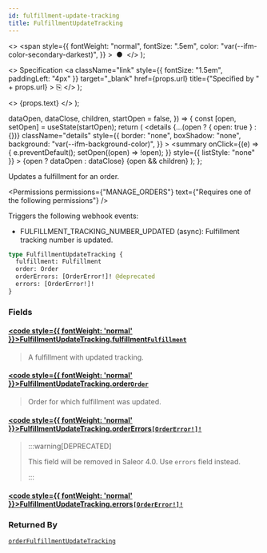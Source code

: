 ```yaml
---
id: fulfillment-update-tracking
title: FulfillmentUpdateTracking
---
```


  <>
    <span
      style={{
        fontWeight: "normal",
        fontSize: ".5em",
        color: "var(--ifm-color-secondary-darkest)",
      }}
    >
      &nbsp;●&nbsp;
    </span>
  </>
);

  <>
    Specification
    <a
      className="link"
      style={{ fontSize: "1.5em", paddingLeft: "4px" }}
      target="\_blank"
      href={props.url}
      title={"Specified by " + props.url}
    >
      ⎘
    </a>
  </>
);

  <>
    <span className={props.class}>{props.text}</span>
  </>
);


  dataOpen,
  dataClose,
  children,
  startOpen = false,
}) => {
  const [open, setOpen] = useState(startOpen);
  return (
    <details
      {...(open ? { open: true } : {})}
      className="details"
      style={{
        border: "none",
        boxShadow: "none",
        background: "var(--ifm-background-color)",
      }}
    >
      <summary
        onClick={(e) => {
          e.preventDefault();
          setOpen((open) => !open);
        }}
        style={{ listStyle: "none" }}
      >
        {open ? dataOpen : dataClose}
      </summary>
      {open && children}
    </details>
  );
};

Updates a fulfillment for an order.

<Permissions
  permissions={"MANAGE_ORDERS"}
  text={"Requires one of the following permissions"}
/>

Triggers the following webhook events:

- FULFILLMENT_TRACKING_NUMBER_UPDATED (async): Fulfillment tracking number is updated.

```graphql
type FulfillmentUpdateTracking {
  fulfillment: Fulfillment
  order: Order
  orderErrors: [OrderError!]! @deprecated
  errors: [OrderError!]!
}
```

### Fields

#### [<code style={{ fontWeight: 'normal' }}>FulfillmentUpdateTracking.<b>fulfillment</b></code>](#)<Bullet />[`Fulfillment`](../../../api-reference/orders/objects/fulfillment) <Badge class="badge badge--secondary" text="object"/> <Badge class="badge badge--secondary" text="orders"/>

> A fulfillment with updated tracking.

#### [<code style={{ fontWeight: 'normal' }}>FulfillmentUpdateTracking.<b>order</b></code>](#)<Bullet />[`Order`](../../../api-reference/orders/objects/order) <Badge class="badge badge--secondary" text="object"/> <Badge class="badge badge--secondary" text="orders"/>

> Order for which fulfillment was updated.

#### [<code style={{ fontWeight: 'normal' }}>FulfillmentUpdateTracking.<b>orderErrors</b></code>](#)<Bullet />[`[OrderError!]!`](../../../api-reference/orders/objects/order-error) <Badge class="badge badge--deprecated badge--secondary" text="deprecated"/> <Badge class="badge badge--secondary" text="non-null"/> <Badge class="badge badge--secondary" text="object"/> <Badge class="badge badge--secondary" text="orders"/>

> :::warning[DEPRECATED]
>
> This field will be removed in Saleor 4.0. Use `errors` field instead.
>
> :::

#### [<code style={{ fontWeight: 'normal' }}>FulfillmentUpdateTracking.<b>errors</b></code>](#)<Bullet />[`[OrderError!]!`](../../../api-reference/orders/objects/order-error) <Badge class="badge badge--secondary" text="non-null"/> <Badge class="badge badge--secondary" text="object"/> <Badge class="badge badge--secondary" text="orders"/>

>

### Returned By

[`orderFulfillmentUpdateTracking`](../../../api-reference/orders/mutations/order-fulfillment-update-tracking) <Badge class="badge badge--secondary" text="mutation"/>

